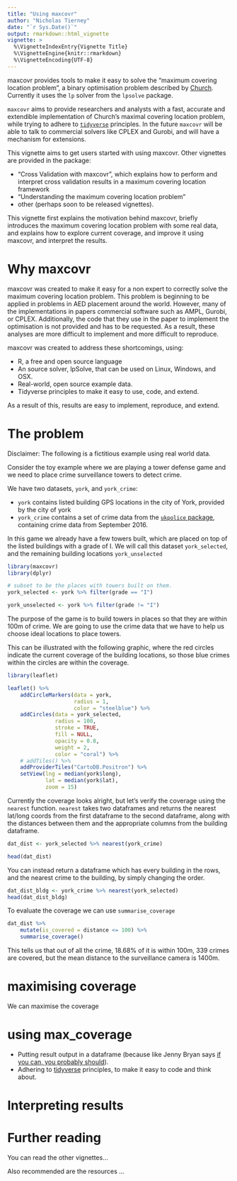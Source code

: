```yaml
---
title: "Using maxcovr"
author: "Nicholas Tierney"
date: "`r Sys.Date()`"
output: rmarkdown::html_vignette
vignette: >
  %\VignetteIndexEntry{Vignette Title}
  %\VignetteEngine{knitr::rmarkdown}
  %\VignetteEncoding{UTF-8}
---
```


maxcovr provides tools to make it easy to solve the "maximum covering location problem", a binary optimisation problem described by [Church](http://www.geog.ucsb.edu/~forest/G294download/MAX_COVER_RLC_CSR.pdf). Currently it uses the `lp` solver from the `lpsolve` package.

`maxcovr` aims to provide researchers and analysts with a fast, accurate and extendible implementation of Church's maximal covering location problem, while trying to adhere to [`tidyverse`](http://www.tidyverse.org) principles.  In the future `maxcovr` will be able to talk to commercial solvers like CPLEX and Gurobi, and will have a mechanism for extensions.

This vignette aims to get users started with using maxcovr. Other vignettes are provided in the package:

- "Cross Validation with maxcovr", which explains how to perform and interpret cross validation results in a maximum covering location framework
- "Understanding the maximum covering location problem"
- other (perhaps soon to be released vignettes).

This vignette first explains the motivation behind maxcovr, briefly introduces the maximum covering location problem with some real data, and explains how to explore current coverage, and improve it using maxcovr, and interpret the results.

# Why maxcovr

maxcovr was created to make it easy for a non expert to correctly solve the maximum covering location problem. This problem is beginning to be applied in problems in AED placement around the world. However, many of the implementations in papers commercial software such as AMPL, Gurobi, or CPLEX. Additionally, the code that they use in the paper to implement the optimisation is not provided and has to be requested. As a result, these analyses are more difficult to implement and more difficult to reproduce.

maxcovr was created to address these shortcomings, using:

- R, a free and open source language
- An source solver, lpSolve, that can be used on Linux, Windows, and OSX.
- Real-world, open source example data.
- Tidyverse principles to make it easy to use, code, and extend.

As a result of this, results are easy to implement, reproduce, and extend.

<!-- - Providing code and a simple tidy syntax that can be applied to datasets of similar structure -->
<!-- - Making the package source available on GitHub and CRAN. -->
<!-- - Providing example open source datasets that can be used and tested. -->

# The problem

Disclaimer: The following is a fictitious example using real world data.

Consider the toy example where we are playing a tower defense game and we need to place crime surveillance towers to detect crime. 

We have two datasets, `york`, and `york_crime`:

- `york` contains listed building GPS locations in the city of York, provided by the city of york 
- `york_crime` contains a set of crime data from the [`ukpolice`  package](https://www.github.com/njtierney/ukpolice), containing crime data from September 2016.

In this game we already have a few towers built, which are placed on top of the listed buildings with a grade of I. We will call this dataset `york_selected`, and the remaining building locations `york_unselected`

```r

library(maxcovr)
library(dplyr)

# subset to be the places with towers built on them.
york_selected <- york %>% filter(grade == "I")

york_unselected <- york %>% filter(grade != "I")

```

The purpose of the game is to build towers in places so that they are within 100m of crime. We are going to use the crime data that we have to help us choose ideal locations to place towers.

This can be illustrated with the following graphic, where the red circles indicate the current coverage of the building locations, so those blue crimes within the circles are within the coverage.

```r

library(leaflet)

leaflet() %>%
    addCircleMarkers(data = york, 
                     radius = 1,
                     color = "steelblue") %>%
    addCircles(data = york_selected, 
               radius = 100,
               stroke = TRUE,
               fill = NULL,
               opacity = 0.8,
               weight = 2,
               color = "coral") %>%
    # addTiles() %>%
    addProviderTiles("CartoDB.Positron") %>%
    setView(lng = median(york$long),
            lat = median(york$lat),
            zoom = 15)

```

Currently the coverage looks alright, but let's verify the coverage using the `nearest` function. `nearest` takes two dataframes and returns the nearest lat/long coords from the first dataframe to the second dataframe, along with the distances between them and the appropriate columns from the building dataframe.

```r

dat_dist <- york_selected %>% nearest(york_crime)

head(dat_dist)

```

You can instead return a dataframe which has every building in the rows, and the nearest crime to the building, by simply changing the order.

```r

dat_dist_bldg <- york_crime %>% nearest(york_selected)
head(dat_dist_bldg)
```

To evaluate the coverage we can use `summarise_coverage`

```r

dat_dist %>% 
    mutate(is_covered = distance <= 100) %>%
    summarise_coverage()

```

This tells us that out of all the crime, 18.68% of it is within 100m, 339 crimes are covered, but the mean distance to the surveillance camera is 1400m.

# maximising coverage

We can maximise the coverage

# using max_coverage


- Putting result output in a dataframe (because like Jenny Bryan says [if you can, you probably should](https://www.youtube.com/watch?v=4MfUCX_KpdE&list=PLR7d32uh__xbrzSdfzxxCxCEFQnt7BcOj&index=2)). 
- Adhering to [tidyverse]() principles, to make it easy to code and think about.

# Interpreting results

# Further reading

You can read the other vignettes...

Also recommended are the resources ...


<!-- ## Vignette Info -->

<!-- Note the various macros within the `vignette` section of the metadata block above. These are required in order to instruct R how to build the vignette. Note that you should change the `title` field and the `\VignetteIndexEntry` to match the title of your vignette. -->

<!-- ## Styles -->

<!-- The `html_vignette` template includes a basic CSS theme. To override this theme you can specify your own CSS in the document metadata as follows: -->

<!--     output:  -->
<!--       rmarkdown::html_vignette: -->
<!--         css: mystyles.css -->

<!-- ## Figures -->

<!-- The figure sizes have been customised so that you can easily put two images side-by-side.  -->
<!-- You can enable figure captions by `fig_caption: yes` in YAML: -->

<!--     output: -->
<!--       rmarkdown::html_vignette: -->
<!--         fig_caption: yes -->

<!-- Then you can use the chunk option `fig.cap = "Your figure caption."` in **knitr**. -->

<!-- ## More Examples -->

<!-- You can write math expressions, e.g. $Y = X\beta + \epsilon$, footnotes^[A footnote here.], and tables, e.g. using `knitr::kable()`. -->

<!-- ```{r, echo=FALSE, results='asis'} -->
<!-- knitr::kable(head(mtcars, 10)) -->
<!-- ``` -->

<!-- Also a quote using `>`: -->

<!-- > "He who gives up [code] safety for [code] speed deserves neither." -->
<!-- ([via](https://twitter.com/hadleywickham/status/504368538874703872)) -->
